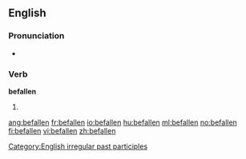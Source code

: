 ==English==

===Pronunciation===
* {{IPA|/bɪ'fɑlən/}}

===Verb===
'''befallen'''

# {{past participle of|[[befall]]}}

<!--this belongs on the page for "befall"

====Translations====
* Dutch: [[ge]]-->

[[Category:English irregular past participles]]

[[ang:befallen]]
[[fr:befallen]]
[[io:befallen]]
[[hu:befallen]]
[[ml:befallen]]
[[no:befallen]]
[[fi:befallen]]
[[vi:befallen]]
[[zh:befallen]]